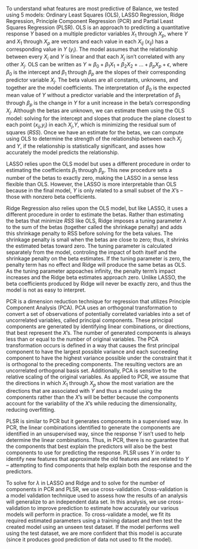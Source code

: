 
To understand what features are most predictive of Balance, we tested using 5 models: Ordinary Least Squares (OLS), LASSO Regression, Ridge Regression, Principle Component Regression (PCR) and Partial Least Squares Regression (PLSR). OLS is an approach to predicting a quantitative response $Y$ based on a multiple predictor variables $X_1$ through $X_p$, where $Y$ and $X_1$ through $X_p$ are vectors and each value in each $X_{ij}$ ($x_{ij}$) has a corresponding value in $Y$ ($y_i$). The model assumes that the relationship between every $X_i$ and $Y$ is linear and that each $X_j$ isn't correlated with any other $X_j$. OLS can be written as $Y \approx \beta_0 + \beta_1X_1 + \beta_2X_2 + ... + \beta_pX_p + \epsilon$, where $\beta_0$ is the intercept and $\beta_1$ through $\beta_p$ are the slopes of their corresponding predictor variable $X_j$. The beta values are all constants, unknowns, and together are the model coefficients. The interpretation of $\beta_0$ is the expected mean value of $Y$ without a predictor variable and the interpretation of $\beta_1$ through $\beta_p$ is the change in $Y$ for a unit increase in the beta's corresponding $X_j$. Although the betas are unknown, we can estimate them using the OLS model: solving for the intercept and slopes that produce the plane closest to each point ($x_{ij}$,$y_i$) in each $X_j$,$Y$, which is minimizing the residual sum of squares ($RSS$). Once we have an estimate for the betas, we can compute using OLS to determine the strength of the relationship between each $X_j$ and $Y$, if the relationship is statistically significant, and asses how accurately the model predicts the relationship.

LASSO relies upon the OLS model but uses a different procedure in order to estimating the coefficients $\beta_1$ through $\beta_p$. This new procedure sets a number of the betas to exactly zero, making the LASSO in a sense less flexible than OLS. However, the LASSO is more interpretable than OLS because in the final model, $Y$ is only related to a small subset of the $X$'s -- those with nonzero beta coefficients.

Ridge Regression also relies upon the OLS model, but like LASSO, it uses a different procedure in order to estimate the betas. Rather than estimating the betas that minimize $RSS$ like OLS, Ridge imposes a tuning parameter $\lambda$ to the sum of the betas (together called the shrinkage penalty) and adds this shrinkage penalty to RSS before solving for the beta values. The shrinkage penalty is small when the betas are close to zero; thus, it shrinks the estimated betas toward zero. The tuning parameter is calculated separately from the model, controling the impact of both itself and the shrinkage penalty on the beta estimates. If the tuning parameter is zero, the penalty term has no effect and Ridge will produce the same betas as OLS. As the tuning parameter appoaches infinity, the penalty term's impact increases and the Ridge beta estimates approach zero. Unlike LASSO, the beta coefficients produced by Ridge will never be exactly zero, and thus the model is not as easy to interpret.

PCR is a dimension reduction technique for regression that utilizes Principle Component Analysis (PCA). PCA uses an orthogonal transformation to convert a set of observations of potentially correlated variables into a set of uncorrelated variables, called principal components. These principal components are generated by identifying linear combinations, or directions, that best represent the $X$'s. The number of generated components is always less than or equal to the number of original variables. The PCA transformation occurs is defined in a way that causes the first principal component to have the largest possible variance and each succeeding component to have the highest variance possible under the constraint that it is orthogonal to the preceding components. The resulting vectors are an uncorrelated orthogonal basis set. Additionally, PCA is sensitive to the relative scaling of the original variables. As applied to PCR, we assume that the directions in which $X_1$ through $X_p$ show the most variation are the directions that are associated with $Y$ and thus a model using the components rather than the $X$'s will be better because the components account for the variability of the $X$'s while reducing the dimensionality, reducing overfitting.

PLSR is similar to PCR but it generates components in a supervised way. In PCR, the linear combinations identified to generate the components are identified in an unsupervised way, since the response $Y$ isn't used to help determine the linear combinations. Thus, in PCR, there is no guarantee that the components that best explain the predictors will also be the best components to use for predicting the response. PLSR uses $Y$ in order to identify new features that approximate the old features and are related to $Y$ -- attempting to find components that help explain both the response and the predictors.

To solve for $\lambda$ in LASSO and Ridge and to solve for the number of components in PCR and PLSR, we use cross-validation. Cross-validation is a model validation technique used to assess how the results of an analysis will generalize to an independent data set. In this analysis, we use cross-validation to improve prediction to estimate how accurately our various models will perform in practice. To cross-validate a model, we fit its required estimated parameters using a training dataset and then test the created model using an unseen test dataset. If the model performs well using the test dataset, we are more confident that this model is accurate (since it produces good prediction of data not used to fit the model).


